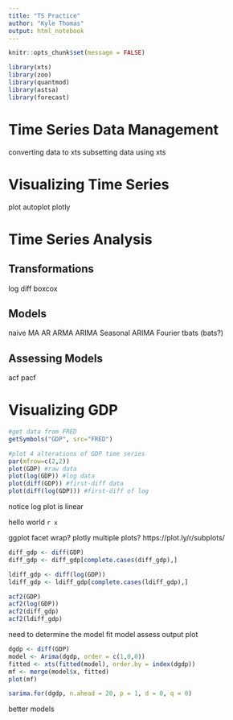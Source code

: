 ```yaml
---
title: "TS Practice"
author: "Kyle Thomas"
output: html_notebook
---
```


```r
knitr::opts_chunk$set(message = FALSE)
```

```r
library(xts)
library(zoo)
library(quantmod)
library(astsa)
library(forecast)
```

# Time Series Data Management
converting data to xts
subsetting data using xts

# Visualizing Time Series
plot
autoplot
plotly

# Time Series Analysis

## Transformations

log
diff
boxcox

## Models

naive
MA
AR
ARMA
ARIMA
Seasonal ARIMA
Fourier
tbats (bats?)

## Assessing Models

acf
pacf





# Visualizing GDP

```r
#get data from FRED
getSymbols("GDP", src="FRED")
```

```r

#plot 4 alterations of GDP time series
par(mfrow=c(2,2))
plot(GDP) #raw data
plot(log(GDP)) #log data
plot(diff(GDP)) #first-diff data
plot(diff(log(GDP))) #first-diff of log

```

notice log plot is linear

hello world `r x`

ggplot facet wrap?
plotly multiple plots?
https://plot.ly/r/subplots/

```r
diff_gdp <- diff(GDP)
diff_gdp <- diff_gdp[complete.cases(diff_gdp),] 

ldiff_gdp <- diff(log(GDP))
ldiff_gdp <- ldiff_gdp[complete.cases(ldiff_gdp),] 

acf2(GDP)
acf2(log(GDP))
acf2(diff_gdp)
acf2(ldiff_gdp)

```


need to determine the model
fit model
assess output
plot


```r
dgdp <- diff(GDP)
model <- Arima(dgdp, order = c(1,0,0))
fitted <- xts(fitted(model), order.by = index(dgdp))
mf <- merge(model$x, fitted)
plot(mf)
```

```r
sarima.for(dgdp, n.ahead = 20, p = 1, d = 0, q = 0)
```


better models
